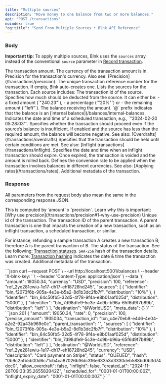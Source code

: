 ```yaml
---
title: "Multiple sources"
description: "Move money to one balance from two or more balances."
api: "POST /transactions"
noindex: true
"og:title": "Send From Multiple Sources • Blnk API Reference"
---
```




<Key />

### Body

<Info>**Important tip:** To apply multiple sources, Blnk uses the `sources` array instead of the conventional `source` parameter in [Record transaction](/reference/create-transaction).</Info>

<ParamField body="amount" type="integer | float" required>  
  The transaction amount.
</ParamField>
<ParamField body="currency" type="string" required>
  The currency of the transaction amount is in.
</ParamField>
<ParamField body="precision" type="integer" default="1" required>
  Precision for the transaction's currency. Also see: [Precision](/transactions/precision).
</ParamField>
<ParamField body="reference" type="string" required>
  The unique transaction reference number for the transaction. If empty, Blnk auto-creates one.
</ParamField>
<ParamField body="sources" type="array" required>
  Lists the sources for the transaction. Each source includes:
  <Expandable>
    <ParamField body="identifier" type="string" required>
      The transaction id of the source.
    </ParamField>
    <ParamField body="distribution" type="string" required>
      Specifies how much should be deducted from the source. It can either be: 
      - a fixed amount (`"240.23"`), 
      - a percentage (`"20%"`) or 
      - the remaining amount (`"left"`).
    </ParamField>
  </Expandable>
</ParamField>
<ParamField body="destination" type="string" required>
  The balance receiving the amount. `@` prefix indicates that the balance is an [internal balance](/balances/internal-balances.
</ParamField>
<ParamField body="scheduled_for" type="string">
  Indicates the date and time of a scheduled transaction, e.g., `"2024-02-20 05:28:03"`.
</ParamField>
<ParamField body="allow_overdraft" type="boolean" default="false">
  Specifies whether the transaction should proceed even if the source’s balance is insufficient. If enabled and the source has less than the required amount, the balance will become negative. See also: [Overdrafts](/transactions/overdrafts)
</ParamField>
<ParamField body="inflight" type="boolean" default="false">
  Specifies that the transaction should be held until certain conditions are met. See also: [Inflight transactions](/transactions/inflight).
</ParamField>
<ParamField body="inflight_expiry_date" type="string">
  Specifies the date and time when an inflight transaction should expire. Once expired, the transaction is voided and the amount is rolled back.
</ParamField>
<ParamField body="rate" type="integer">
  Defines the conversion rate to be applied when the transaction involves balances in different currencies. See also: [Applying rates](/transactions/rates).
</ParamField>
<ParamField body="meta_data" type="object">
  Additional metadata of the transaction.
</ParamField>

### Response
<Info>All parameters from the request body also mean the same in the corresponding response JSON.</Info>

<ResponseField name="precise_amount" type="integer">
  This is computed by `amount` x `precision`. Learn why this is important: [Why use precision](/transactions/precision#1-why-use-precision)
</ResponseField>
<ResponseField name="transaction_id" type="string">
  Unique id of the transaction.
</ResponseField>
<ResponseField name="parent_transaction" type="string">
  The transaction ID of the parent transaction. A parent transaction is one that impacts the creation of a new transaction, such as an inflight transaction, a scheduled transaction, or similar.

  For instance, refunding a sample transaction A creates a new transaction B; therefore A is the parent transaction of B.
</ResponseField>
<ResponseField name="status" type="string">
  The status of the transaction. See the following: [Transaction statuses](/transactions/statuses).
</ResponseField>
<ResponseField name="hash" type="string">
  `SHA-256` hash of the transaction details. Learn more: [Transaction hashing](/transactions/hash)
</ResponseField>
<ResponseField name="created_at" type="string">
  Indicates the date & time the transaction was created.
</ResponseField>
<ResponseField name="meta_data" type="User Object">
  Additional metadata of the transaction.
</ResponseField>

<RequestExample>
```json
curl --request POST \
  --url http://localhost:5001/balances \
  --header 'X-blnk-key: <api-key>' \
  --header 'Content-Type: application/json' \
  --data '{
    "amount": 19050.34,
    "currency": "USD",
    "precision": 100,
    "reference": "ref_2ye281ewiu-1e17-dh17-eh18728hd245",
    "sources": [
      {
        "identifier": "bln_f2073f6b-905a-4e3e-b5a2-8d1b3dc2fb7f",
        "distribution": "10%"
      },
      {
        "identifier": "bln_64c50fb5-32d5-4f78-9f4a-e8b01aaf025d",
        "distribution": "5000"
      },
      {
        "identifier": "bln_7d98dfe9-5c3e-4c9b-b96a-65f6d9f7b89b",
        "distribution": "left"
      }
    ],
    "destination": "@WorldUSD",
    "meta_data": {}
  }'
```
</RequestExample>

<ResponseExample>
```json 201
{
    "amount": 19050.34,
    "rate": 0,
    "precision": 100,
    "precise_amount": 1905034,
    "transaction_id": "txn_c4e70eb8-e4d6-4e04-a2e2-92a43b969e0c",
    "parent_transaction": "",
    "sources": [
      {
        "identifier": "bln_f2073f6b-905a-4e3e-b5a2-8d1b3dc2fb7f",
        "distribution": "10%"
      },
      {
        "identifier": "bln_64c50fb5-32d5-4f78-9f4a-e8b01aaf025d",
        "distribution": "5000"
      },
      {
        "identifier": "bln_7d98dfe9-5c3e-4c9b-b96a-65f6d9f7b89b",
        "distribution": "left"
      }
    ],
    "destination": "@WorldUSD",
    "reference": "ref_2ye281ewiu-1e17-dh17-eh18728hd245",
    "currency": "USD",
    "description": "Card payment on Stripe",
    "status": "QUEUED",
    "hash": "0b9c25fb5b00d6c71cb4ca87026bf6dc316e63353d3330deb588bd0b3d74dcc0",
    "allow_overdraft": false,
    "inflight": false,
    "created_at": "2024-11-26T09:33:35.265582042Z",
    "scheduled_for": "0001-01-01T00:00:00Z",
    "inflight_expiry_date": "0001-01-01T00:00:00Z"
}
```
</ResponseExample>

<NeedHelp />